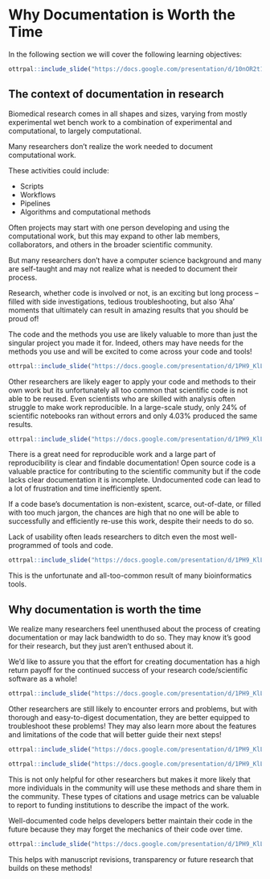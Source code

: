 
# Why Documentation is Worth the Time

In the following section we will cover the following learning objectives: 

```r
ottrpal::include_slide("https://docs.google.com/presentation/d/10nOR2t1-F0E01fItN_l8uYRWslH2PmebPvhQzCBeCPM/edit?slide=id.g3896feb580f_16_5#slide=id.g3896feb580f_16_5")
```

## The context of documentation in research

Biomedical research comes in all shapes and sizes, varying from mostly experimental wet bench work to a combination of experimental and computational, to largely computational. 

Many researchers don't realize the work needed to document computational work.


These activities could include:

- Scripts
- Workflows
- Pipelines
- Algorithms and computational methods

Often projects may start with one person developing and using the computational work, but this may expand to other lab members, collaborators, and others in the broader scientific community. 

But many researchers don’t have a computer science background and many are self-taught and may not realize what is needed to document their process.

Research, whether code is involved or not, is an exciting but long process -- filled with side investigations, tedious troubleshooting, but also 'Aha' moments that ultimately can result in amazing results that you should be proud of!

The code and the methods you use are likely valuable to more than just the singular project you made it for. Indeed, others may have needs for the methods you use and will be excited to come across your code and tools!

```r
ottrpal::include_slide("https://docs.google.com/presentation/d/1PH9_KlLVggYpNJI0fgvcIcft2vDtGA_mlCqKFA8gnAg/edit#slide=id.g2dfa045ca2b_0_10")
```

Other researchers are likely eager to apply your code and methods to their own work but its unfortunately all too common that scientific code is not able to be reused. Even scientists who are skilled with analysis often struggle to make work reproducible. In a large-scale study, only 24% of scientific notebooks ran without errors and only 4.03% produced the same results.


```r
ottrpal::include_slide("https://docs.google.com/presentation/d/1PH9_KlLVggYpNJI0fgvcIcft2vDtGA_mlCqKFA8gnAg/edit#slide=id.g2dfa045ca2b_0_15")
```

There is a great need for reproducible work and a large part of reproducibility is clear and findable documentation! Open source code is a valuable practice for contributing to the scientific community but if the code lacks clear documentation it is incomplete. Undocumented code can lead to a lot of frustration and time inefficiently spent.

If a code base's documentation is non-existent, scarce, out-of-date, or filled with too much jargon, the chances are high that no one will be able to successfully and efficiently re-use this work, despite their needs to do so.

Lack of usability often leads researchers to ditch even the most well-programmed of tools and code.

```r
ottrpal::include_slide("https://docs.google.com/presentation/d/1PH9_KlLVggYpNJI0fgvcIcft2vDtGA_mlCqKFA8gnAg/edit#slide=id.g2dfa045ca2b_0_20")
```

This is the unfortunate and all-too-common result of many bioinformatics tools.



## Why documentation is worth the time

We realize many researchers feel unenthused about the process of creating documentation or may lack bandwidth to do so. They may know it's good for their research, but they just aren't enthused about it.

We'd like to assure you that the effort for creating documentation has a high return payoff for the continued success of your research code/scientific software  as a whole!

```r
ottrpal::include_slide("https://docs.google.com/presentation/d/1PH9_KlLVggYpNJI0fgvcIcft2vDtGA_mlCqKFA8gnAg/edit#slide=id.g2dfa045ca2b_0_24")
```


Other researchers are still likely to encounter errors and problems, but with thorough and easy-to-digest documentation, they are better equipped to troubleshoot these problems! They may also learn more about the features and limitations of the code that will better guide their next steps!

```r
ottrpal::include_slide("https://docs.google.com/presentation/d/1PH9_KlLVggYpNJI0fgvcIcft2vDtGA_mlCqKFA8gnAg/edit#slide=id.g2dfa045ca2b_0_40")
```

```r
ottrpal::include_slide("https://docs.google.com/presentation/d/1PH9_KlLVggYpNJI0fgvcIcft2vDtGA_mlCqKFA8gnAg/edit#slide=id.g2dfa045ca2b_0_44")
```

This is not only helpful for other researchers but makes it more likely that more individuals in the community will use these methods and share them in the community. These types of citations and usage metrics can be valuable to report to funding institutions to describe the impact of the work.

Well-documented code helps developers better maintain their code in the future because they may forget the mechanics of their code over time.

```r
ottrpal::include_slide("https://docs.google.com/presentation/d/1PH9_KlLVggYpNJI0fgvcIcft2vDtGA_mlCqKFA8gnAg/edit#slide=id.g2dfa045ca2b_0_48")
```

This helps with manuscript revisions, transparency or future research that builds on these methods!

